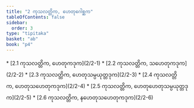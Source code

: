 ```yaml
---
title: "2 ကုသလတ္တိက, ဟေတုဂေါစ္ဆက"
tableOfContents: false
sidebar:
  order: 3
type: "tipitaka"
basket: "ab"
book: "p4"
---
```



<DynamicBreadcrumb />



<TableOfContents book="p4" section="2">
* [2.1 ကုသလတ္တိက, ဟေတုကဒုက](2/2-1)
* [2.2 ကုသလတ္တိက, သဟေတုကဒုက](2/2-2)
* [2.3 ကုသလတ္တိက, ဟေတုသမ္ပယုတ္တဒုက](2/2-3)
* [2.4 ကုသလတ္တိက, ဟေတုသဟေတုကဒုက](2/2-4)
* [2.5 ကုသလတ္တိက, ဟေတုဟေတုသမ္ပယုတ္တဒုက](2/2-5)
* [2.6 ကုသလတ္တိက, နဟေတုသဟေတုကဒုက](2/2-6)
</TableOfContents>